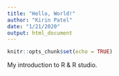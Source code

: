 ```yaml
---
title: "Hello, World!"
author: "Kirin Patel"
date: "1/21/2020"
output: html_document
---
```


```r
knitr::opts_chunk$set(echo = TRUE)
```

My introduction to R & R studio.
